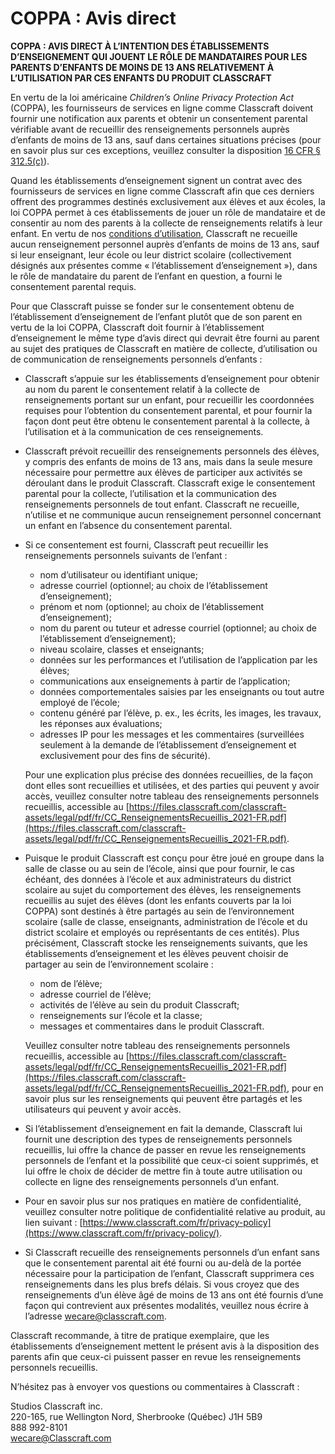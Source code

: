 # COPPA : Avis direct

**COPPA : AVIS DIRECT À L’INTENTION DES ÉTABLISSEMENTS D’ENSEIGNEMENT QUI JOUENT LE RÔLE DE MANDATAIRES POUR LES PARENTS D’ENFANTS DE MOINS DE 13 ANS RELATIVEMENT À L’UTILISATION PAR CES ENFANTS DU PRODUIT CLASSCRAFT**

En vertu de la loi américaine _Children’s Online Privacy Protection Act_ (COPPA), les fournisseurs de services en ligne comme Classcraft doivent fournir une notification aux parents et obtenir un consentement parental vérifiable avant de recueillir des renseignements personnels auprès d’enfants de moins de 13 ans, sauf dans certaines situations précises (pour en savoir plus sur ces exceptions, veuillez consulter la disposition [16 CFR § 312.5(c)](https://www.law.cornell.edu/cfr/text/16/312.5)).

Quand les établissements d’enseignement signent un contrat avec des fournisseurs de services en ligne comme Classcraft afin que ces derniers offrent des programmes destinés exclusivement aux élèves et aux écoles, la loi COPPA permet à ces établissements de jouer un rôle de mandataire et de consentir au nom des parents à la collecte de renseignements relatifs à leur enfant. En vertu de nos [conditions d’utilisation](http://www.classcraft.com/fr/terms-of-use), Classcraft ne recueille aucun renseignement personnel auprès d’enfants de moins de 13 ans, sauf si leur enseignant, leur école ou leur district scolaire (collectivement désignés aux présentes comme « l’établissement d’enseignement »), dans le rôle de mandataire du parent de l’enfant en question, a fourni le consentement parental requis.

Pour que Classcraft puisse se fonder sur le consentement obtenu de l’établissement d’enseignement de l’enfant plutôt que de son parent en vertu de la loi COPPA, Classcraft doit fournir à l’établissement d’enseignement le même type d’avis direct qui devrait être fourni au parent au sujet des pratiques de Classcraft en matière de collecte, d’utilisation ou de communication de renseignements personnels d’enfants :

-   Classcraft s’appuie sur les établissements d’enseignement pour obtenir au nom du parent le consentement relatif à la collecte de renseignements portant sur un enfant, pour recueillir les coordonnées requises pour l’obtention du consentement parental, et pour fournir la façon dont peut être obtenu le consentement parental à la collecte, à l’utilisation et à la communication de ces renseignements.
-   Classcraft prévoit recueillir des renseignements personnels des élèves, y compris des enfants de moins de 13 ans, mais dans la seule mesure nécessaire pour permettre aux élèves de participer aux activités se déroulant dans le produit Classcraft. Classcraft exige le consentement parental pour la collecte, l’utilisation et la communication des renseignements personnels de tout enfant. Classcraft ne recueille, n’utilise et ne communique aucun renseignement personnel concernant un enfant en l’absence du consentement parental.
-   Si ce consentement est fourni, Classcraft peut recueillir les renseignements personnels suivants de l’enfant :

    -   nom d’utilisateur ou identifiant unique;
    -   adresse courriel (optionnel; au choix de l’établissement d’enseignement);
    -   prénom et nom (optionnel; au choix de l’établissement d’enseignement);
    -   nom du parent ou tuteur et adresse courriel (optionnel; au choix de l’établissement d’enseignement);
    -   niveau scolaire, classes et enseignants;
    -   données sur les performances et l’utilisation de l’application par les élèves;
    -   communications aux enseignements à partir de l’application;
    -   données comportementales saisies par les enseignants ou tout autre employé de l’école;
    -   contenu généré par l’élève, p. ex., les écrits, les images, les travaux, les réponses aux évaluations;
    -   adresses IP pour les messages et les commentaires (surveillées seulement à la demande de l’établissement d’enseignement et exclusivement pour des fins de sécurité).

    Pour une explication plus précise des données recueillies, de la façon dont elles sont recueillies et utilisées, et des parties qui peuvent y avoir accès, veuillez consulter notre tableau des renseignements personnels recueillis, accessible au [https://files.classcraft.com/classcraft-assets/legal/pdf/fr/CC_RenseignementsRecueillis_2021-FR.pdf](https://files.classcraft.com/classcraft-assets/legal/pdf/fr/CC_RenseignementsRecueillis_2021-FR.pdf).

-   Puisque le produit Classcraft est conçu pour être joué en groupe dans la salle de classe ou au sein de l’école, ainsi que pour fournir, le cas échéant, des données à l’école et aux administrateurs du district scolaire au sujet du comportement des élèves, les renseignements recueillis au sujet des élèves (dont les enfants couverts par la loi COPPA) sont destinés à être partagés au sein de l’environnement scolaire (salle de classe, enseignants, administration de l’école et du district scolaire et employés ou représentants de ces entités). Plus précisément, Classcraft stocke les renseignements suivants, que les établissements d’enseignement et les élèves peuvent choisir de partager au sein de l’environnement scolaire :

    -   nom de l’élève;
    -   adresse courriel de l’élève;
    -   activités de l’élève au sein du produit Classcraft;
    -   renseignements sur l’école et la classe;
    -   messages et commentaires dans le produit Classcraft.

    Veuillez consulter notre tableau des renseignements personnels recueillis, accessible au [https://files.classcraft.com/classcraft-assets/legal/pdf/fr/CC_RenseignementsRecueillis_2021-FR.pdf](https://files.classcraft.com/classcraft-assets/legal/pdf/fr/CC_RenseignementsRecueillis_2021-FR.pdf), pour en savoir plus sur les renseignements qui peuvent être partagés et les utilisateurs qui peuvent y avoir accès.

-   Si l’établissement d’enseignement en fait la demande, Classcraft lui fournit une description des types de renseignements personnels recueillis, lui offre la chance de passer en revue les renseignements personnels de l’enfant et la possibilité que ceux-ci soient supprimés, et lui offre le choix de décider de mettre fin à toute autre utilisation ou collecte en ligne des renseignements personnels d’un enfant.
-   Pour en savoir plus sur nos pratiques en matière de confidentialité, veuillez consulter notre politique de confidentialité relative au produit, au lien suivant : [https://www.classcraft.com/fr/privacy-policy](https://www.classcraft.com/fr/privacy-policy/).
-   Si Classcraft recueille des renseignements personnels d’un enfant sans que le consentement parental ait été fourni ou au-delà de la portée nécessaire pour la participation de l’enfant, Classcraft supprimera ces renseignements dans les plus brefs délais. Si vous croyez que des renseignements d’un élève âgé de moins de 13 ans ont été fournis d’une façon qui contrevient aux présentes modalités, veuillez nous écrire à l’adresse [wecare@classcraft.com](mailto:wecare@classcraft.com).

Classcraft recommande, à titre de pratique exemplaire, que les établissements d’enseignement mettent le présent avis à la disposition des parents afin que ceux-ci puissent passer en revue les renseignements personnels recueillis.

N’hésitez pas à envoyer vos questions ou commentaires à Classcraft :

Studios Classcraft inc.<br />
220-165, rue Wellington Nord, Sherbrooke (Québec) J1H 5B9<br />
888 992-8101<br />
[wecare@Classcraft.com](mailto:wecare@Classcraft.com)
